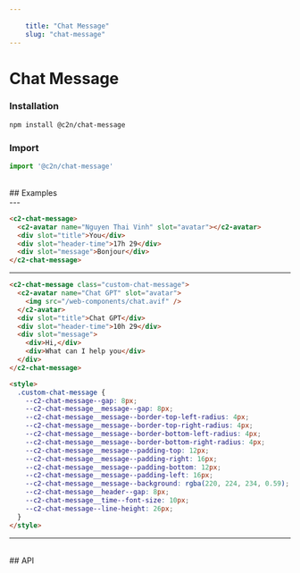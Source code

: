 ```yaml
---
    
    title: "Chat Message"
    slug: "chat-message"
---
```




# Chat Message

### Installation

```bash tag=CodeBlock
npm install @c2n/chat-message
```

### Import

```typescript tag=CodeBlock
import '@c2n/chat-message'
```

<br />
## Examples
<br />
---

```html tag=MdxCodeBlock,compack=true,component=c2-chat-message
<c2-chat-message>
  <c2-avatar name="Nguyen Thai Vinh" slot="avatar"></c2-avatar>
  <div slot="title">You</div>
  <div slot="header-time">17h 29</div>
  <div slot="message">Bonjour</div>
</c2-chat-message>
```

---

```html tag=MdxCodeBlock,compack=true,component=c2-chat-message
<c2-chat-message class="custom-chat-message">
  <c2-avatar name="Chat GPT" slot="avatar">
    <img src="/web-components/chat.avif" />
  </c2-avatar>
  <div slot="title">Chat GPT</div>
  <div slot="header-time">10h 29</div>
  <div slot="message">
    <div>Hi,</div>
    <div>What can I help you</div>
  </div>
</c2-chat-message>

<style>
  .custom-chat-message {
    --c2-chat-message--gap: 8px;
    --c2-chat-message__message--gap: 8px;
    --c2-chat-message__message--border-top-left-radius: 4px;
    --c2-chat-message__message--border-top-right-radius: 4px;
    --c2-chat-message__message--border-bottom-left-radius: 4px;
    --c2-chat-message__message--border-bottom-right-radius: 4px;
    --c2-chat-message__message--padding-top: 12px;
    --c2-chat-message__message--padding-right: 16px;
    --c2-chat-message__message--padding-bottom: 12px;
    --c2-chat-message__message--padding-left: 16px;
    --c2-chat-message__message--background: rgba(220, 224, 234, 0.59);
    --c2-chat-message__header--gap: 8px;
    --c2-chat-message__time--font-size: 10px;
    --c2-chat-message--line-height: 26px;
  }
</style>
```

---

<br />
## API

<ApiTable componentTag="c2-chat-message"></ApiTable>
